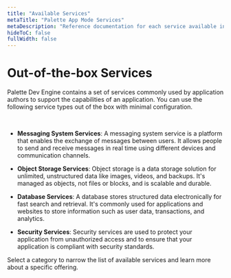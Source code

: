 ```yaml
---
title: "Available Services"
metaTitle: "Palette App Mode Services"
metaDescription: "Reference documentation for each service available in Palette App Mode."
hideToC: false
fullWidth: false
---
```


# Out-of-the-box Services


Palette Dev Engine contains a set of services commonly used by application authors to support the capabilities of an application. You can use the following service types out of the box with minimal configuration.

<br />

- **Messaging System Services**: A messaging system service is a platform that enables the exchange of messages between users. It allows people to send and receive messages in real time using different devices and communication channels.


- **Object Storage Services**: Object storage is a data storage solution for unlimited, unstructured data like images, videos, and backups. It's managed as objects, not files or blocks, and is scalable and durable.


- **Database Services**: A database stores structured data electronically for fast search and retrieval. It's commonly used for applications and websites to store information such as user data, transactions, and analytics. 


- **Security Services**: Security services are used to protect your application from unauthorized access and to ensure that your application is compliant with security standards.


Select a category to narrow the list of available services and learn more about a specific offering. 

<Content>
  <AppTiers />
</Content>
